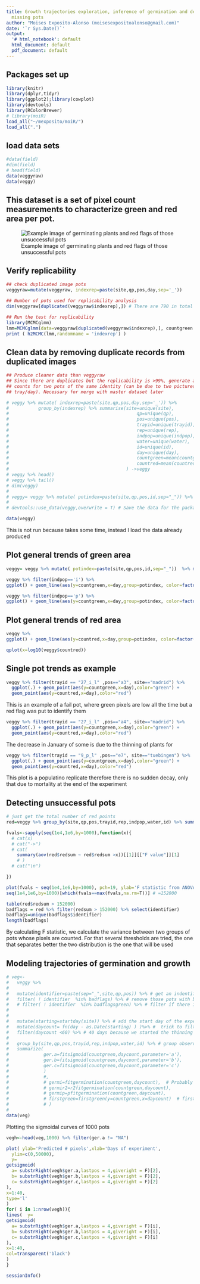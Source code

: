 ```yaml
---
title: Growth trajectories exploration, inference of germination and detection of
  missing pots
author: "Moises Exposito-Alonso (moisesexpositoalonso@gmail.com)"
date: '`r Sys.Date()`'
output:
  '# html_notebook': default
  html_document: default
  pdf_document: default
---
```



## Packages set up

```r
library(knitr)
library(dplyr,tidyr)
library(ggplot2);library(cowplot)
library(devtools)
library(RColorBrewer)
# library(moiR)
load_all("~/mexposito/moiR/")
load_all(".")

```

## load data sets

```r
#data(field)
#dim(field)
# head(field)
data(veggyraw)
data(veggy)

```

## This dataset is a set of pixel count measurements to characterize green and red area per pot.

![Example image of germinating plants and red flags of those unsuccessful pots](../P1030542.JPG)

## Verify replicability
```r
## check duplicated image pots
veggyraw=mutate(veggyraw, indexrep=paste(site,qp,pos,day,sep='_'))

## Number of pots used for replicability analysis
dim(veggyraw[duplicated(veggyraw$indexrep),]) # There are 790 in total from both experiments
```

```r
## Run the test for replicability
library(MCMCglmm)
lmm=MCMCglmm(data=veggyraw[duplicated(veggyraw$indexrep),], countgreen ~1, random = ~ indexrep, family = 'poisson',verbose=F)
print ( h2MCMC(lmm,randomname = 'indexrep') )

```


## Clean data by removing duplicate records from duplicated images
```r
## Produce cleaner data than veggyraw
## Since there are duplicates but the replicability is >99%, generate average of
## counts for two pots of the same identity (can be due to two pictures per
## tray/day). Necessary for merge with master dataset later

# veggy %>% mutate( indexrep=paste(site,qp,pos,day,sep='_')) %>%
#           group_by(indexrep) %>% summarise(site=unique(site),
#                                                qp=unique(qp),
#                                                pos=unique(pos),
#                                                trayid=unique(trayid),
#                                                rep=unique(rep),
#                                                indpop=unique(indpop),
#                                                water=unique(water),
#                                                id=unique(id),
#                                                day=unique(day),
#                                                countgreen=mean(countgreen),
#                                                countred=mean(countred)
#                                            ) ->veggy
# veggy %>% head()
# veggy %>% tail()
# dim(veggy)
# 
# veggy= veggy %>% mutate( potindex=paste(site,qp,pos,id,sep="_")) %>% select(-indexrep)
# 
# devtools::use_data(veggy,overwrite = T) # Save the data for the package

data(veggy)

```
This is not run because takes some time, instead I load the data already produced

## Plot general trends of green area
```r
veggy= veggy %>% mutate( potindex=paste(site,qp,pos,id,sep="_"))  %>% mutate(site_water=paste(site,water,sep="_"))

veggy %>% filter(indpop=='i') %>%
ggplot() + geom_line(aes(y=countgreen,x=day,group=potindex, color=factor(site_water)),alpha=0.1 ) #+ theme(legend.position="none")

veggy %>% filter(indpop=='p') %>%
ggplot() + geom_line(aes(y=countgreen,x=day,group=potindex, color=factor(site_water)),alpha=0.1 ) #+ theme(legend.position="none")

```

## Plot general trends of red area
```r
veggy %>% 
ggplot() + geom_line(aes(y=countred,x=day,group=potindex, color=factor(site_water)),alpha=0.1 ) #+ theme(legend.position="none")

qplot(x=log10(veggy$countred))
```

## Single pot trends as example

```r
veggy %>% filter(trayid == "27_i_l" ,pos=="a3", site=="madrid") %>%
  ggplot(.) + geom_point(aes(y=countgreen,x=day),color="green") +
  geom_point(aes(y=countred,x=day),color="red")

```
This is an example of a fail pot, where green pixels are low all the time but a red flag was put to identify them

```r

veggy %>% filter(trayid == "27_i_l" ,pos=="a4", site=="madrid") %>%
  ggplot(.) + geom_point(aes(y=countgreen,x=day),color="green") +
  geom_point(aes(y=countred,x=day),color="red")

```

The decrease in January of some is due to the thinning of plants for

```r
veggy %>% filter(trayid == "9_p_l" ,pos=="e7", site=="tuebingen") %>%
  ggplot(.) + geom_point(aes(y=countgreen,x=day),color="green") +
  geom_point(aes(y=countred,x=day),color="red")

```
This plot is a populatino replicate therefore there is no sudden decay, only that due to mortality at the end of the experiment

## Detecting unsuccessful pots

```r
# just get the total number of red points
red=veggy %>% group_by(site,qp,pos,trayid,rep,indpop,water,id) %>% summarize(redsum=sum(countred)) %>% mutate(identifier=paste(sep="_",site,qp,pos)) ### Probably better continuous, because a posteriory one can 

```

```r
fvals<-sapply(seq(1e4,1e6,by=1000),function(x){
  # cat(x)
  # cat("->")
  # cat(
    summary(aov(red$redsum ~ red$redsum >x))[[1]][["F value"]][1]
    # )
  # cat("\n")

})

plot(fvals ~ seq(1e4,1e6,by=1000), pch=19, ylab='F statistic from ANOVA', xlab='red pixel sum threshold',cex=0.2)
seq(1e4,1e6,by=1000)[which(fvals==max(fvals,na.rm=T))] # =152000

table(red$redsum > 152000)
badflags = red %>% filter(redsum > 152000) %>% select(identifier)
badflags=unique(badflags$identifier)
length(badflags)

```
By calculating F statistic, we calculate the variance between two groups of pots whose pixels are counted.
For that several thresholds are tried, the one that separates better the two distribution is the one that will
be used


## Modeling trajectories of germination and growth

```r

# veg<-
#   veggy %>%
# 
#   mutate(identifier=paste(sep="_",site,qp,pos)) %>% # get an indentifier variable
#   filter( ! identifier  %in% badflags) %>% # remove those pots with bad identifiers
#   # filter( ! identifier  %in% badflagsgreen) %>% # filter if there is not enough green
# 
# 
#   mutate(starting=startday(site)) %>% # add the start day of the experiment ina per row basis for later calculations
#   mutate(daycount= fn(day - as.Date(starting) ) )%>% #  trick to filter the 40 first dates depending on experiment
#   filter(daycount <60) %>% # 40 days because we started the thinning like 1 month after they started germination, probably would be better to do it in a per pot basis.
# 
#   group_by(site,qp,pos,trayid,rep,indpop,water,id) %>% # group observations by pot to analyse each time series
#   summarize(
#             ger.a=fitsigmoid(countgreen,daycount,parameter='a'),
#             ger.b=fitsigmoid(countgreen,daycount,parameter='b'),
#             ger.c=fitsigmoid(countgreen,daycount,parameter='c')
#             )
#             #,
#             # germi=fitgermination(countgreen,daycount),  # Probably the regression one is not so nice.
#             # germir2=r2fitgermination(countgreen,daycount),
#             # germip=pfitgermination(countgreen,daycount),
#             # firstgreen=firstgreen(y=countgreen,x=daycount)  # first green pixels is kind of arbitrary
#             # )
# 
data(veg)

```

Plotting the sigmoidal curves of 1000 pots 

```r

vegh<-head(veg,1000) %>% filter(ger.a != "NA")

plot( ylab='Predicted # pixels',xlab='Days of experiment',
  ylim=c(0,50000),
  y=
getsigmoid(
  a= substrRight(vegh$ger.a,lastpos = 4,giveright = F)[2],
  b= substrRight(vegh$ger.b,lastpos = 4,giveright = F)[2],
  c= substrRight(vegh$ger.c,lastpos = 4,giveright = F)[2]
),
x=1:40,
type='l'
)
for( i in 1:nrow(vegh)){
lines(  y=
getsigmoid(
  a= substrRight(vegh$ger.a,lastpos = 4,giveright = F)[i],
  b= substrRight(vegh$ger.b,lastpos = 4,giveright = F)[i],
  c= substrRight(vegh$ger.c,lastpos = 4,giveright = F)[i]
),
x=1:40,
col=transparent('black')
)
}

```

```r
sessionInfo()

```
